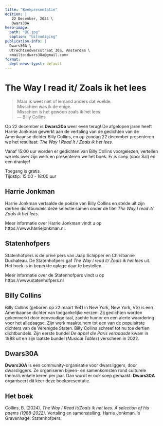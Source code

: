 ```yaml
---
title: "Boekpresentatie" 
edition: |
   22 December, 2024 \
   Dwars30A
hero-image: 
  path: "BC.jpg"
  caption: "Uitnodiging"
publication-info: |
  Dwars30A \
  Utrechtsedwarsstraat 30a, Amsterdam \
  <mailto:dwars30a@gmail.com>
format:
  dept-news-typst: default
---
```


# The Way I read it/ Zoals ik het lees

> Maar ik weet niet of iemand anders dat voelde.\
> Misschien was ik de enige. \
> Misschien is het gewoon zoals ik het lees. \
> --- Billy Collins

Op 22 december is **Dwars30a** weer even terug! De afgelopen jaren heeft Harrie Jonkman gewerkt aan de vertaling van de gedichten van de Amerikaanse dichter Billy Collins, en op zondag 22 december presenteren we het resultaat: *The Way I Read It / Zoals ik het lees.*


Vanaf 15:00 uur worden er gedichten van Billy Collins voorgelezen, vertellen we iets over zijn werk en presenteren we het boek. Er is soep (door Sal) en een drankje!    

Toegang is gratis.    
Tijdstip: 15:00 - 18:00 uur

::: {.article}
## Harrie Jonkman
  
Harrie Jonkman vertaalde de poëzie van Billy Collins en stelde uit zijn dertien dichtbundels deze selectie samen onder de titel *The Way I read it/ Zoals ik het lees*. 

Meer informatie over Harrie Jonkman vindt u op https://www.harriejonkman.nl.
:::

::: {.article}
## Statenhofpers

Statenhofpers is de privé pers van Jaap Schipper en Christianne Duchateau. De Statenhofpers gaf *The Way I read it/ Zoals ik het lees* uit. Het boek is in beperkte oplage daar te bestellen.

Meer informatie over de Statenhofpers vindt u op https://www.statenhofpers.nl 
:::

## Billy Collins

Billy Collins (geboren op 22 maart 1941 in New York, New York, VS) is een Amerikaanse dichter van toegankelijke verzen. Zij gedichten worden gekenmerkt door eenvoudige taal, zachte humor en een alerte waardering voor het alledaagse. Zijn werk maakte hem tot een van de populairste dichters van de Verenigde Staten. Billy Collins schreef tot nu toe dertien dichtbundels. Zijn eerste bundel *De appel die Paris verbaasde* kwam in 1988 uit en zijn laatste bundel (*Musical Tables*) verscheen in 2022.

## Dwars30A

**Dwars30A** is een community-organisatie voor dwarsliggers, door dwarsliggers. Ze organiseren bijeen- en samenkomsten rond culturele thema's enkele keren per jaar. Dan wordt er ook soep gemaakt. **Dwars30A** organiseert dit keer deze boekpresentatie. 

## Het boek
Collins, B. (2024). *The Way I Read It/Zoals ik het lees. A selection of his poems (1988-2022)*. Vertaling en samenstelling: Harrie Jonkman. 's Gravenhage: Statenhofpers.
